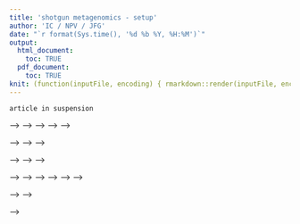 ```yaml
---
title: 'shotgun metagenomics - setup'
author: 'IC / NPV / JFG'
date: "`r format(Sys.time(), '%d %b %Y, %H:%M')`"
output:
  html_document:
    toc: TRUE
  pdf_document: 
    toc: TRUE
knit: (function(inputFile, encoding) { rmarkdown::render(inputFile, encoding=encoding, output_file='../documents/0.setup.html') })
---
```


`article in suspension`

<!-- > Please remember: -->

<!-- >  * when you login to the HPC, you must **always** change to a `node` before you do any work  -->

<!-- >  * you **must** be connected to the Teagasc network/VPN in order to access the  HPC. -->

<!-- >  * take notes, save your data, make backups, brush your teeth. -->


<!-- ---   -->

<!-- # 0 - setup your environment -->

<!-- It can be helpful to define any frequently used paths / values / variables at the start of your workflow, based on what you want to do. This keeps your workspace visible, easy to refer to, and allows you to reliably change the value throughout your work (e.g. a new project, a new database, etc.).  -->


<!-- #### organising your workspace -->

<!-- A good way to keep track of all your folders/files/values is to use **`$environmental_variables`** - these are temporary shortcuts added to `bash`'s working environment that tell the computer to replace the `$variable` with the file, folder, or value we have linked it to. For example, entering `PLAY=/home/user/Music/playlists` would create a new variable, `$PLAY`: when `$PLAY` is entered, the computer will spot the `$` character, understand that it's a shortcut, and replace that variable (`$PLAY`) with the value assigned to it (`/home/user/Music/playlists`) wherever that variable is found. -->

<!-- We will assign variables to the _folders_ you will use regularly, and for a _sample_ to use for testing things on. Feel free to change these to locations and/or names that make sense to you. Here `$CAPITALLETTERS` help keep these short words visible, but it's not necessary if you don't like shouting. Variables can use letters, numbers, and underscores (more [info on variables](https://ostechnix.com/bash-variables-shell-scripting/)). -->

<!-- We actually use these variables all time! Those created by the user ("user" variables) only last until you close the terminal window, or until a program or `for-loop` finishes (see `$i` in the for-loop section below!) - after this, they will be forgotten. Note that this means you have to enter these variables at each new session (there are clever ways of doing this too). A lot of other variables are created by the system ("system" variables) every time you open a new terminal window:  -->


<!-- ```{bash, eval= FALSE} -->
<!-- # $PATH tells the computer all the folders that have programs in them (multiple folder paths) -->
<!-- echo $PATH -->

<!-- # $HOME tells the computer where the user's home directory is (folder paths) -->
<!-- echo $HOME -->

<!-- # $TERM tells the computer what the default command-line interface is  (a value called by other programs) -->
<!-- echo $TERM -->

<!-- # $HISTSIZE tells the computer how many commands to remember (a value) -->
<!-- echo $HISTSIZE -->

<!-- # blah blah blah -->
<!-- ``` -->


<!-- #### Where does **my** data go? -->

<!-- Thank you for asking!   -->
<!-- **Remember, on the HPC:** -->

<!--   * **raw data** goes into the `primary` data directory (under your project name on the `hpc`) - here we give it the shortcut variable `$RAW`. This is your 'primary' data source, so do not edit it -->
<!--   * **output** data goes in the `analysis` folder. We set this variable shortcuts as `$WRK`, and all our output goes inside this dir.  -->


<!-- ```{bash, eval = FALSE} -->
<!-- # databases for different tools -->
<!-- DB=/data/data/databases -->
<!-- HGR38_BT=/data/databases/hostremoval/Homo_sapiens/Bowtie2/ -->
<!-- K2REFDIR=/data/databases/Kraken2_GTDB_r89_54k -->

<!-- # our overall data structure -->
<!-- RAW=/data/Food/primary/R0936_redcheese/ -->
<!-- WRK=/data/Food/analysis/R0936_redcheese/ -->

<!-- # scripts, and slurms for queueing up jobs -->
<!-- MAT=$WRK/Materials -->
<!-- SLURM=$WRK/slurms -->

<!-- # outputs etc -->
<!-- QC=$WRK/1__qc -->
<!-- FQC=$QC/fastqc -->
<!-- FILT=$WRK/2__filt -->
<!-- KDOUT=$WRK/3__knead -->
<!-- KROUT=$WRK/4__krak2 -->

<!-- #!# set a filename to test things on -->
<!-- TEST=SAMPLENAME -->

<!-- ``` -->

<!-- <!-- ```{bash, eval = FALSE} --> -->
<!-- <!-- # databases for different tools --> -->
<!-- <!-- DB=/home/jfg/data/ref --> -->
<!-- <!-- HGR38_BT=$DB/hg38 --> -->
<!-- <!-- K2REFDIR=$DB/Kraken2_GTDB_r89_54k --> -->

<!-- <!-- # our overall data structure --> -->
<!-- <!-- RAW=/home/jfg/data/raw/ms__sile_raw --> -->
<!-- <!-- WRK=/home/jfg/data/ferment/ms__sile --> -->

<!-- <!-- # scripts, and slurms for queueing up jobs --> -->
<!-- <!-- MAT=$WRK/Materials --> -->
<!-- <!-- SLURM=$WRK/slurms --> -->

<!-- <!-- # outputs etc --> -->
<!-- <!-- QC=$WRK/1__qc --> -->
<!-- <!-- FQC=$QC/fastqc --> -->
<!-- <!-- FILT=$WRK/2__filt --> -->
<!-- <!-- KDOUT=$WRK/3__knead --> -->
<!-- <!-- KROUT=$WRK/4__krak2 --> -->

<!-- <!-- #!# set a filename to test things on --> -->
<!-- <!-- TEST=ARG-Sam6_S41 --> -->

<!-- <!-- ``` --> -->


<!-- #### What tools do we need? -->

<!-- We will need to have [`FileZilla`](https://filezilla-project.org/download.php?type=client) (or similar) installed, as well as our `ssh` client (`putty`). -->

<!-- Next, we tell the HPC which programs we'll need, which are parcelled into "modules". If we don't load the modules, our session won't be able to "see" these programs in the `$PATH`. Some programs are always visible, others are loaded through e.g. `conda` and don't need to be mentioned here.  -->

<!--   * `FastQC` and `MultiQC` for quality control -->
<!--   * `Kraken2` for metagenomic community reconstruction -->
<!--   * `Kaiju`, also for metagenomic community reconstruction -->
<!--   * `GNU-parallel` for case where we can run many jobs in parallel. -->

<!-- ```{bash, eval = FALSE} -->
<!-- 	module load parallel fastqc multiqc kraken2 -->
<!-- ``` -->


<!-- #### Are we ready?  -->

<!-- Finally, we make sure that all the locations for the work we're doing exist! When we start, they won't exist yet (but note how the command looks up the full location for the directory): if `$QC` has not been defined, it will show you the contents of your current directory; if `$QC` _is_ defined, but hasnt been _created_ yet, it will tell you that the folder doesn't exist (which should be true!). -->
<!-- ```{bash, eval = FALSE} -->
<!-- ls $QC -->
<!-- ``` -->


<!-- In our unified data (`$RAW`) and work folders (`$WRK`), we create different folders for each output, using the variables above. It's not a problem if the folder already exists. -->

<!-- ```{bash, eval = FALSE} -->
<!-- 	# make analysis dirs -->
<!-- 	mkdir $RAW $WRK $FILT $QC $FQC $KDOUT $KROUT -->

<!-- 	# make script dirs etc. -->
<!-- 	mkdir $MAT $SLURM -->

<!--   # make dirs for qc outputs -->
<!-- 	mkdir $FQC/fhi_redch_raw $FQC/fhi_redch_trimm $FQC/multi_raw $FQC/multi_trimm -->
<!-- ``` -->

<!-- --- -->

<!-- # Reading / Reference -->

<!-- > [Linux command line for beginners](https://ubuntu.com/tutorials/command-line-for-beginners) - _quite quite good!_ -->

<!-- > [How to read an error](https://www.baeldung.com/linux/bash-errors) -->

<!-- > [info on variables](https://ostechnix.com/bash-variables-shell-scripting/) -->

